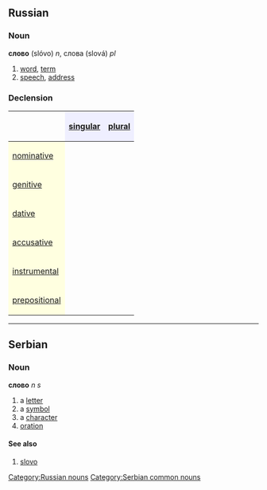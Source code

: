 ==Russian==
[[Category:Russian nouns]]
===Noun===
'''слово''' (slóvo) ''n'', слова (slová) ''pl''

#[[word]], [[term]]
#[[speech]], [[address]]

===Declension===
{| border="1" cellpadding="4" cellspacing="0"
!
! style="background-color: #EFEFFF" align="center"|[[singular]]
! style="background-color: #EFEFFF" align="center"|[[plural]]
|-
! style="background-color: #FFFFE0" align="left"|[[nominative case|nominative]]
| align="center"|{{RUchar|сло́во}}
| align="center"|{{RUchar|слова́}}
|-
! style="background-color: #FFFFE0" align="left"|[[genitive case|genitive]]
| align="center"|{{RUchar|сло́ва}}
| align="center"|{{RUchar|слов}}
|-
! style="background-color: #FFFFE0" align="left"|[[dative case|dative]]
| align="center"|{{RUchar|сло́ву}}
| align="center"|{{RUchar|слова́м}}
|-
! style="background-color: #FFFFE0" align="left"|[[accusative case|accusative]]
| align="center"|{{RUchar|сло́во}}
| align="center"|{{RUchar|слова́}}
|-
! style="background-color: #FFFFE0" align="left"|[[instrumental case|instrumental]]
| align="center"|{{RUchar|сло́вом}}
| align="center"|{{RUchar|слова́ми}}
|-
! style="background-color: #FFFFE0" align="left"|[[prepositional case|prepositional]]
| align="center"|{{RUchar|о сло́ве}}
| align="center"|{{RUchar|о слова́х}}
|}
----
==Serbian==
===Noun===
'''слово''' ''n s''
#a [[letter]]
#a [[symbol]]
#a [[character]]
#[[oration]]
====See also====
#[[slovo]]
[[Category:Serbian common nouns]]